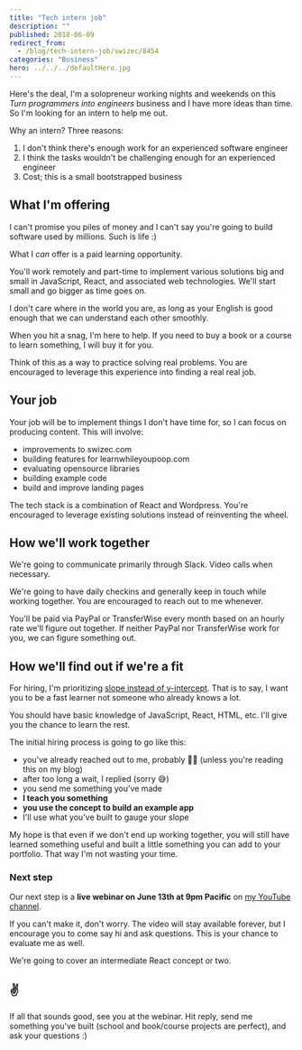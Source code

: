 ```yaml
---
title: "Tech intern job"
description: ""
published: 2018-06-09
redirect_from:
  - /blog/tech-intern-job/swizec/8454
categories: "Business"
hero: ../../../defaultHero.jpg
---
```


Here's the deal, I'm a solopreneur working nights and weekends on this _Turn programmers into engineers_ business and I have more ideas than time. So I'm looking for an intern to help me out.

Why an intern? Three reasons:

1.  I don't think there's enough work for an experienced software engineer
2.  I think the tasks wouldn't be challenging enough for an experienced engineer
3.  Cost; this is a small bootstrapped business

## What I'm offering

I can't promise you piles of money and I can't say you're going to build software used by millions. Such is life :)

What I _can_ offer is a paid learning opportunity.

You'll work remotely and part-time to implement various solutions big and small in JavaScript, React, and associated web technologies. We'll start small and go bigger as time goes on.

I don't care where in the world you are, as long as your English is good enough that we can understand each other smoothly.

When you hit a snag, I'm here to help. If you need to buy a book or a course to learn something, I will buy it for you.

Think of this as a way to practice solving real problems. You are encouraged to leverage this experience into finding a real real job.

## Your job

Your job will be to implement things I don't have time for, so I can focus on producing content. This will involve:

- improvements to swizec.com
- building features for learnwhileyoupoop.com
- evaluating opensource libraries
- building example code
- build and improve landing pages

The tech stack is a combination of React and Wordpress. You're encouraged to leverage existing solutions instead of reinventing the wheel.

## How we'll work together

We're going to communicate primarily through Slack. Video calls when necessary.

We're going to have daily checkins and generally keep in touch while working together. You are encouraged to reach out to me whenever.

You'll be paid via PayPal or TransferWise every month based on an hourly rate we'll figure out together. If neither PayPal nor TransferWise work for you, we can figure something out.

## How we'll find out if we're a fit

For hiring, I'm prioritizing [slope instead of y-intercept](http://qr.ae/TUphry). That is to say, I want you to be a fast learner not someone who already knows a lot.

You should have basic knowledge of JavaScript, React, HTML, etc. I'll give you the chance to learn the rest.

The initial hiring process is going to go like this:

- you've already reached out to me, probably 👍🏼 (unless you're reading this on my blog)
- after too long a wait, I replied (sorry 😅)
- you send me something you've made
- **I teach you something**
- **you use the concept to build an example app**
- I'll use what you've built to gauge your slope

My hope is that even if we don't end up working together, you will still have learned something useful and built a little something you can add to your portfolio. That way I'm not wasting your time.

### Next step

Our next step is a **live webinar on June 13th at 9pm Pacific** on [my YouTube channel](https://youtube.com/SwizecTeller).

If you can't make it, don't worry. The video will stay available forever, but I encourage you to come say hi and ask questions. This is your chance to evaluate me as well.

We're going to cover an intermediate React concept or two.

## ✌️

If all that sounds good, see you at the webinar. Hit reply, send me something you've built (school and book/course projects are perfect), and ask your questions :)
